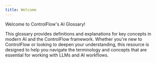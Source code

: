 ```yaml
---
title: Welcome
---
```

Welcome to ControlFlow's AI Glossary! 

This glossary provides definitions and explanations for key concepts in modern AI and the ControlFlow framework. Whether you're new to ControlFlow or looking to deepen your understanding, this resource is designed to help you navigate the terminology and concepts that are essential for working with LLMs and AI workflows.
